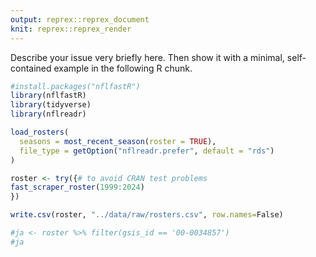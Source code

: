 ```yaml
---
output: reprex::reprex_document
knit: reprex::reprex_render
---
```


Describe your issue very briefly here. Then show it with a minimal, self-contained example in the following R chunk.

```r
#install.packages("nflfastR")
library(nflfastR)
library(tidyverse)
library(nflreadr)
```

```r


load_rosters(
  seasons = most_recent_season(roster = TRUE),
  file_type = getOption("nflreadr.prefer", default = "rds")
)


```

```r

roster <- try({# to avoid CRAN test problems
fast_scraper_roster(1999:2024)
})

write.csv(roster, "../data/raw/rosters.csv", row.names=False)

#ja <- roster %>% filter(gsis_id == '00-0034857')
#ja
```